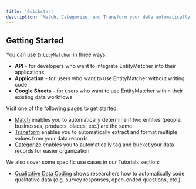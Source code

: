```yaml
---
title: 'Quickstart'
description: 'Match, Categorize, and Transform your data automatically'
---
```


## Getting Started

You can use `EntityMatcher` in three ways:
* **API** - for developers who want to integrate EntityMatcher into their applications
* **Application** - for users who want to use EntityMatcher without writing code
* **Google Sheets** - for users who want to use EntityMatcher within their existing data workflows

Visit one of the following pages to get started:
* [Match](/documents/match/overview) enables you to automatically determine if two entities (people, businesses, products, places, etc.) are the same
* [Transform](/documents/transform/overview) enables you to automatically extract and format multiple values from your data records
* [Categorize](/documents/categorize/overview) enables you to automatically tag and bucket your data records for easier organization

We also cover some specific use cases in our Tutorials section:
* [Qualitative Data Coding](/tutorials/qualitative_data_coding) shows researchers how to automatically code qualitative data (e.g. survey responses, open-ended questions, etc.)